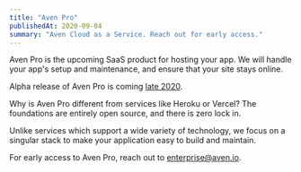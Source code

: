 ```yaml
---
title: "Aven Pro"
publishedAt: 2020-09-04
summary: "Aven Cloud as a Service. Reach out for early access."
---
```


Aven Pro is the upcoming SaaS product for hosting your app. We will handle your app's setup and maintenance, and ensure that your site stays online.

Alpha release of Aven Pro is coming [late 2020](/roadmap).

Why is Aven Pro different from services like Heroku or Vercel? The foundations are entirely open source, and there is zero lock in.

Unlike services which support a wide variety of technology, we focus on a singular stack to make your application easy to build and maintain.

For early access to Aven Pro, reach out to [enterprise@aven.io](mailto:enterprise@aven.io).

<!--- © Aven LLC and Aven Contributors. Licensed under Creative Commons BY-NC-SA 4.0 https://creativecommons.org/licenses/by-nc-sa/4.0/ -->
